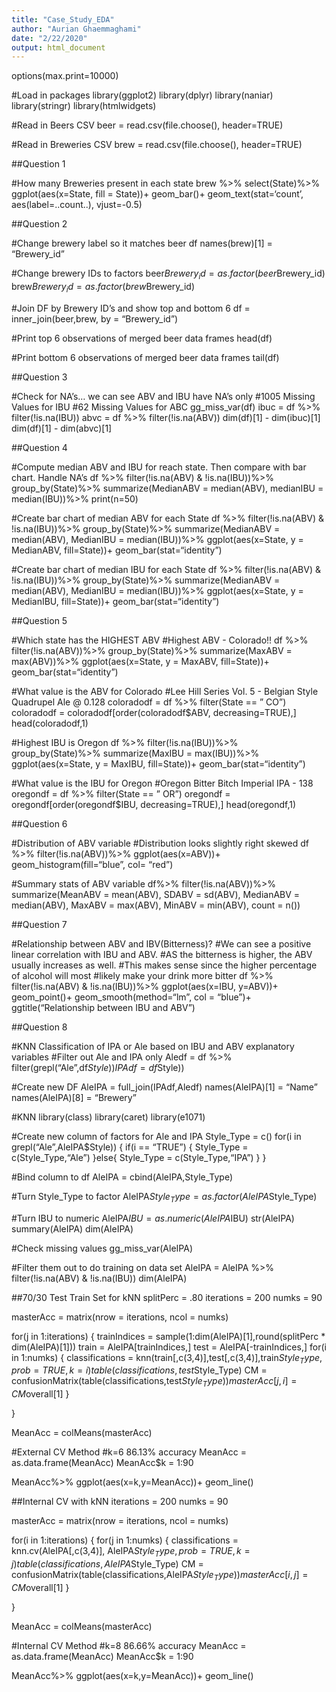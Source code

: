 ```yaml
---
title: "Case_Study_EDA"
author: "Aurian Ghaemmaghami"
date: "2/22/2020"
output: html_document
---
```


options(max.print=10000)

#Load in packages
library(ggplot2)
library(dplyr)
library(naniar)
library(stringr)
library(htmlwidgets)

#Read in Beers CSV
beer = read.csv(file.choose(), header=TRUE)

#Read in Breweries CSV
brew = read.csv(file.choose(), header=TRUE)


##Question 1

#How many Breweries present in each state
brew %>%
  select(State)%>%
  ggplot(aes(x=State, fill = State))+
  geom_bar()+
  geom_text(stat='count', aes(label=..count..), vjust=-0.5)


##Question 2

#Change brewery label so it matches beer df
names(brew)[1] = "Brewery_id"

#Change brewery IDs to factors
beer$Brewery_id = as.factor(beer$Brewery_id)
brew$Brewery_id = as.factor(brew$Brewery_id)

#Join DF by Brewery ID's and show top and bottom 6
df = inner_join(beer,brew, by = "Brewery_id")

#Print top 6 observations of merged beer data frames
head(df)

#Print bottom 6 observations of merged beer data frames
tail(df)


##Question 3

#Check for NA's... we can see ABV and IBU have NA's only
#1005 Missing Values for IBU
#62 Missing Values for ABC
gg_miss_var(df)
ibuc = df %>% filter(!is.na(IBU))
abvc = df %>% filter(!is.na(ABV))
dim(df)[1] - dim(ibuc)[1]
dim(df)[1] - dim(abvc)[1]


##Question 4

#Compute median ABV and IBU for reach state. Then compare with bar chart. Handle NA's
df %>%
  filter(!is.na(ABV) & !is.na(IBU))%>%
  group_by(State)%>%
  summarize(MedianABV = median(ABV), medianIBU = median(IBU))%>%
  print(n=50)

#Create bar chart of median ABV for each State
df %>%
  filter(!is.na(ABV) & !is.na(IBU))%>%
  group_by(State)%>%
  summarize(MedianABV = median(ABV), MedianIBU = median(IBU))%>%
  ggplot(aes(x=State, y = MedianABV, fill=State))+
  geom_bar(stat="identity")
  
#Create bar chart of median IBU for each State
df %>%
  filter(!is.na(ABV) & !is.na(IBU))%>%
  group_by(State)%>%
  summarize(MedianABV = median(ABV), MedianIBU = median(IBU))%>%
  ggplot(aes(x=State, y = MedianIBU, fill=State))+
  geom_bar(stat="identity")


##Question 5

#Which state has the HIGHEST ABV
#Highest ABV - Colorado!!
df %>%
  filter(!is.na(ABV))%>%
  group_by(State)%>%
  summarize(MaxABV = max(ABV))%>%
  ggplot(aes(x=State, y = MaxABV, fill=State))+
  geom_bar(stat="identity")

#What value is the ABV for Colorado
#Lee Hill Series Vol. 5 - Belgian Style Quadrupel Ale @ 0.128
coloradodf = df %>% filter(State == " CO")
coloradodf = coloradodf[order(coloradodf$ABV, decreasing=TRUE),]
head(coloradodf,1)

#Highest IBU is Oregon
df %>%
  filter(!is.na(IBU))%>%
  group_by(State)%>%
  summarize(MaxIBU = max(IBU))%>%
  ggplot(aes(x=State, y = MaxIBU, fill=State))+
  geom_bar(stat="identity")

#What value is the IBU for Oregon
#Oregon Bitter Bitch Imperial IPA - 138
oregondf = df %>% filter(State == " OR")
oregondf = oregondf[order(oregondf$IBU, decreasing=TRUE),]
head(oregondf,1)


##Question 6

#Distribution of ABV variable
#Distribution looks slightly right skewed
df %>%
  filter(!is.na(ABV))%>%
  ggplot(aes(x=ABV))+
  geom_histogram(fill="blue", col= "red")

#Summary stats of ABV variable
df%>%
  filter(!is.na(ABV))%>%
  summarize(MeanABV = mean(ABV), SDABV = sd(ABV), MedianABV = median(ABV), MaxABV = max(ABV), MinABV = min(ABV), count = n())


##Question 7

#Relationship between ABV and IBV(Bitterness)?
#We can see a positive linear correlation with IBU and ABV.
#AS the bitterness is higher, the ABV usually increases as well.
#This makes sense since the higher percentage of alcohol will most
#likely make your drink more bitter
df %>%
  filter(!is.na(ABV) & !is.na(IBU))%>%
  ggplot(aes(x=IBU, y=ABV))+
  geom_point()+
  geom_smooth(method="lm", col = "blue")+
  ggtitle("Relationship between IBU and ABV")


##Question 8

#KNN Classification of IPA or Ale based on IBU and ABV explanatory variables
#Filter out Ale and IPA only
Aledf = df %>% filter(grepl("Ale",df$Style))
IPAdf = df %>% filter(grepl("IPA",df$Style))

#Create new DF
AleIPA = full_join(IPAdf,Aledf)
names(AleIPA)[1] = "Name"
names(AleIPA)[8] = "Brewery"

#KNN
library(class)
library(caret)
library(e1071)

#Create new column of factors for Ale and IPA
Style_Type = c()
for(i in grepl("Ale",AleIPA$Style))
  {
  if(i == "TRUE")
    {
    Style_Type = c(Style_Type,"Ale")
    }else{
    Style_Type = c(Style_Type,"IPA")
    }
}

#Bind column to df
AleIPA = cbind(AleIPA,Style_Type)

#Turn Style_Type to factor
AleIPA$Style_Type = as.factor(AleIPA$Style_Type)

#Turn IBU to numeric
AleIPA$IBU = as.numeric(AleIPA$IBU)
str(AleIPA)
summary(AleIPA)
dim(AleIPA)

#Check missing values
gg_miss_var(AleIPA)

#Filter them out to do training on data set
AleIPA = AleIPA %>% filter(!is.na(ABV) & !is.na(IBU))
dim(AleIPA)

##70/30 Test Train Set for kNN
splitPerc = .80
iterations = 200
numks = 90

masterAcc = matrix(nrow = iterations, ncol = numks)

for(j in 1:iterations)
{
  trainIndices = sample(1:dim(AleIPA)[1],round(splitPerc * dim(AleIPA)[1]))
  train = AleIPA[trainIndices,]
  test = AleIPA[-trainIndices,]
  for(i in 1:numks)
  {
    classifications = knn(train[,c(3,4)],test[,c(3,4)],train$Style_Type, prob = TRUE, k = i)
    table(classifications,test$Style_Type)
    CM = confusionMatrix(table(classifications,test$Style_Type))
    masterAcc[j,i] = CM$overall[1]
  }
  
}

MeanAcc = colMeans(masterAcc)

#External CV Method
#k=6 86.13% accuracy
MeanAcc = as.data.frame(MeanAcc)
MeanAcc$k = 1:90

MeanAcc%>%
  ggplot(aes(x=k,y=MeanAcc))+
  geom_line()

##Internal CV with kNN
iterations = 200
numks = 90

masterAcc = matrix(nrow = iterations, ncol = numks)

for(i in 1:iterations)
{
  for(j in 1:numks)
  {
    classifications = knn.cv(AleIPA[,c(3,4)], AleIPA$Style_Type, prob = TRUE, k = j)
    table(classifications,AleIPA$Style_Type)
    CM = confusionMatrix(table(classifications,AleIPA$Style_Type))
    masterAcc[i,j] = CM$overall[1]
  }
  
}

MeanAcc = colMeans(masterAcc)

#Internal CV Method
#k=8 86.66% accuracy
MeanAcc = as.data.frame(MeanAcc)
MeanAcc$k = 1:90

MeanAcc%>%
  ggplot(aes(x=k,y=MeanAcc))+
  geom_line()